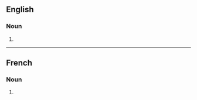 ==English==

===Noun===
{{head|en|noun form}}

# {{plural of|rectangle|lang=en}}

----

==French==

===Noun===
{{head|fr|noun plural form|g=m}}

# {{plural of|rectangle|lang=fr}}